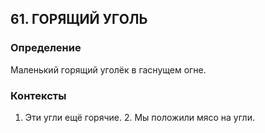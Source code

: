 ## 61. ГОРЯЩИЙ УГОЛЬ
### Определение
Маленький горящий уголёк в гаснущем огне.

### Контексты
1. Эти угли ещё горячие. 2. Мы положили мясо на угли.

